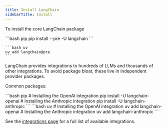 ```yaml
---
title: Install LangChain
sidebarTitle: Install
---
```



<AlphaCallout />

To install the core LangChain package

<CodeGroup>
    ```bash pip
    pip install --pre -U langchain
    ```

    ```bash uv
    uv add langchain@pre
    ```
</CodeGroup>




LangChain provides integrations to hundreds of LLMs and thousands of other integrations. To avoid package bloat, these live in independent provider packages.

Common packages:

<CodeGroup>
    ```bash pip
    # Installing the OpenAI integration
    pip install -U langchain-openai
    # Installing the Anthropic integration
    pip install -U langchain-anthropic
    ```
    ```bash uv
    # Installing the OpenAI integration
    uv add langchain-openai
    # Installing the Anthropic integration
    uv add langchain-anthropic
    ```
</CodeGroup>





See the [integrations page](/oss/python/integrations/providers) for a full list of available integrations.
